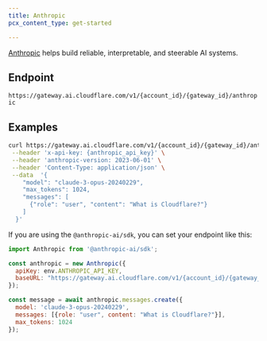 ```yaml
---
title: Anthropic
pcx_content_type: get-started

---
```


[Anthropic](https://www.anthropic.com/) helps  build reliable, interpretable, and steerable AI systems.

## Endpoint

`https://gateway.ai.cloudflare.com/v1/{account_id}/{gateway_id}/anthropic`

## Examples

```bash title="Example fetch request"
curl https://gateway.ai.cloudflare.com/v1/{account_id}/{gateway_id}/anthropic/v1/messages \
 --header 'x-api-key: {anthropic_api_key}' \
 --header 'anthropic-version: 2023-06-01' \
 --header 'Content-Type: application/json' \
 --data  '{
    "model": "claude-3-opus-20240229",
    "max_tokens": 1024,
    "messages": [
      {"role": "user", "content": "What is Cloudflare?"}
    ]
  }'
```

If you are using the `@anthropic-ai/sdk`, you can set your endpoint like this:

```javascript
import Anthropic from '@anthropic-ai/sdk';

const anthropic = new Anthropic({
  apiKey: env.ANTHROPIC_API_KEY,
  baseURL: "https://gateway.ai.cloudflare.com/v1/{account_id}/{gateway_id}/anthropic",
});

const message = await anthropic.messages.create({
  model: 'claude-3-opus-20240229',
  messages: [{role: "user", content: "What is Cloudflare?"}],
  max_tokens: 1024
});
```
